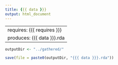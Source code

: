 ```yaml
---
title: {{{ data }}}
output: html_document
---
```


---
requires: {{{ requires }}}
produces: {{{ data }}}.rda
---

```r
outputDir <- "../gathered/"
```

```r
save(file = paste0(outputDir, "{{{ data }}}.rda"))
```

